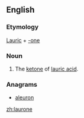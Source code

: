 ==English==

===Etymology===
[[lauric|Lauric]] + [[-one]]

===Noun===
{{head|en|noun}}

# {{context|chemistry|lang=en}} The [[ketone]] of [[lauric acid]].

===Anagrams===
* [[aleuron#English|aleuron]]

[[zh:laurone]]